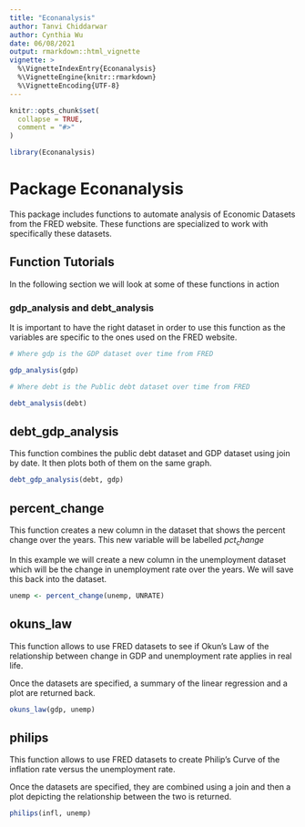 ```yaml
---
title: "Econanalysis"
author: Tanvi Chiddarwar
author: Cynthia Wu
date: 06/08/2021
output: rmarkdown::html_vignette
vignette: >
  %\VignetteIndexEntry{Econanalysis}
  %\VignetteEngine{knitr::rmarkdown}
  %\VignetteEncoding{UTF-8}
---
```


```r
knitr::opts_chunk$set(
  collapse = TRUE,
  comment = "#>"
)
```

```r
library(Econanalysis)
```


# Package Econanalysis 

This package includes functions to automate analysis of Economic Datasets from the FRED website. These functions are specialized to work with specifically these datasets. 

## Function Tutorials 

In the following section we will look at some of these functions in action

### gdp_analysis and debt_analysis

It is important to have the right dataset in order to use this function as the variables are specific to the ones used on the FRED website. 


```r
# Where gdp is the GDP dataset over time from FRED 

gdp_analysis(gdp)

# Where debt is the Public debt dataset over time from FRED 

debt_analysis(debt)
```


## debt_gdp_analysis

This function combines the public debt dataset and GDP dataset using join by date. It then plots both of them on the same graph. 

```r
debt_gdp_analysis(debt, gdp)
```

## percent_change 

This function creates a new column in the dataset that shows the percent change over the years. 
This new variable will be labelled $pct_change$

In this example we will create a new column in the unemployment dataset which will be the change in unemployment rate over the years. We will save this back into the dataset. 
```r
unemp <- percent_change(unemp, UNRATE)
```


## okuns_law

This function allows to use FRED datasets to see if Okun's Law of the relationship between change in GDP and unemployment rate applies in real life.  

Once the datasets are specified, a summary of the linear regression and a plot are returned back. 

```r
okuns_law(gdp, unemp)
```


## philips

This function allows to use FRED datasets to create Philip's Curve of the inflation rate versus the unemployment rate. 

Once the datasets are specified, they are combined using a join and then a plot depicting the relationship between the two is returned. 

```r
philips(infl, unemp)
```


